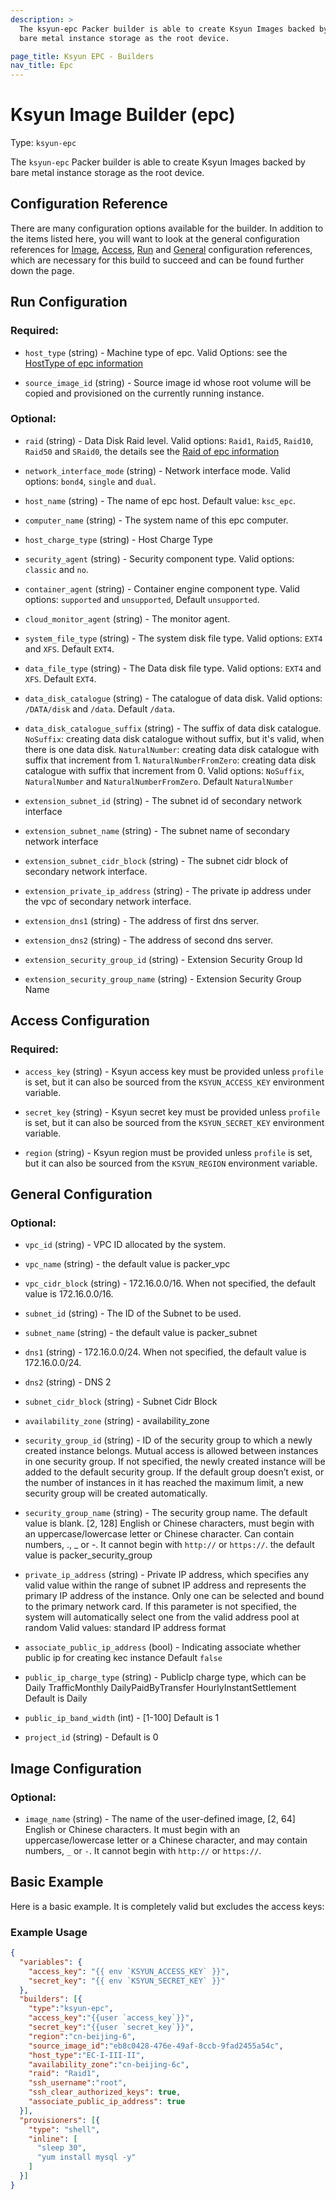 ```yaml
---
description: >
  The ksyun-epc Packer builder is able to create Ksyun Images backed by
  bare metal instance storage as the root device.

page_title: Ksyun EPC - Builders
nav_title: Epc
---
```


# Ksyun Image Builder (epc)

Type: `ksyun-epc`

The `ksyun-epc` Packer builder is able to create Ksyun Images backed by
bare metal instance storage as the root device.


## Configuration Reference

There are many configuration options available for the builder. In addition to
the items listed here, you will want to look at the general configuration
references for [Image](#image-configuration),
[Access](#access-configuration),
[Run](#run-configuration) and
[General](#general-configuration)
configuration references, which are
necessary for this build to succeed and can be found further down the page.

## Run Configuration
### Required:

<!-- Code generated from the comments of the KsyunEpcRunConfig struct in builder/epc/run_config.go; DO NOT EDIT MANUALLY -->

- `host_type` (string) - Machine type of epc.
  Valid Options: see the [HostType of epc information](https://docs.ksyun.com/documents/651)

- `source_image_id` (string) - Source image id whose root volume will be copied and provisioned on the currently running instance.

<!-- End of code generated from the comments of the KsyunEpcRunConfig struct in builder/epc/run_config.go; -->


### Optional:

<!-- Code generated from the comments of the KsyunEpcRunConfig struct in builder/epc/run_config.go; DO NOT EDIT MANUALLY -->

- `raid` (string) - Data Disk Raid level. Valid options: `Raid1`, `Raid5`, `Raid10`, `Raid50` and `SRaid0`,
  the details see the [Raid of epc information](https://docs.ksyun.com/documents/651)

- `network_interface_mode` (string) - Network interface mode. Valid options: `bond4`, `single` and `dual`.

- `host_name` (string) - The name of epc host. Default value: `ksc_epc`.

- `computer_name` (string) - The system name of this epc computer.

- `host_charge_type` (string) - Host Charge Type

- `security_agent` (string) - Security component type. Valid options: `classic` and `no`.

- `container_agent` (string) - Container engine component type. Valid options: `supported` and `unsupported`, Default `unsupported`.

- `cloud_monitor_agent` (string) - The monitor agent.

- `system_file_type` (string) - The system disk file type. Valid options: `EXT4` and `XFS`. Default `EXT4`.

- `data_file_type` (string) - The Data disk file type. Valid options: `EXT4` and `XFS`. Default `EXT4`.

- `data_disk_catalogue` (string) - The catalogue of data disk. Valid options: `/DATA/disk` and `/data`. Default `/data`.

- `data_disk_catalogue_suffix` (string) - The suffix of data disk catalogue.
  `NoSuffix`: creating data disk catalogue without suffix, but it's valid, when there is one data disk.
  `NaturalNumber`: creating data disk catalogue with suffix that increment from 1.
  `NaturalNumberFromZero`: creating data disk catalogue with suffix that increment from 0.
  Valid options: `NoSuffix`, `NaturalNumber` and `NaturalNumberFromZero`.
  Default `NaturalNumber`

- `extension_subnet_id` (string) - The subnet id of secondary network interface

- `extension_subnet_name` (string) - The subnet name of secondary network interface

- `extension_subnet_cidr_block` (string) - The subnet cidr block of secondary network interface.

- `extension_private_ip_address` (string) - The private ip address under the vpc of secondary network interface.

- `extension_dns1` (string) - The address of first dns server.

- `extension_dns2` (string) - The address of second dns server.

- `extension_security_group_id` (string) - Extension Security Group Id

- `extension_security_group_name` (string) - Extension Security Group Name

<!-- End of code generated from the comments of the KsyunEpcRunConfig struct in builder/epc/run_config.go; -->


## Access Configuration

### Required:

<!-- Code generated from the comments of the AccessConfig struct in builder/access_config.go; DO NOT EDIT MANUALLY -->

- `access_key` (string) - Ksyun access key must be provided unless `profile` is set, but it can
  also be sourced from the `KSYUN_ACCESS_KEY` environment variable.

- `secret_key` (string) - Ksyun secret key must be provided unless `profile` is set, but it can
  also be sourced from the `KSYUN_SECRET_KEY` environment variable.

- `region` (string) - Ksyun region must be provided unless `profile` is set, but it can
  also be sourced from the `KSYUN_REGION` environment variable.

<!-- End of code generated from the comments of the AccessConfig struct in builder/access_config.go; -->


## General Configuration

### Optional:

<!-- Code generated from the comments of the CommonConfig struct in builder/common_config.go; DO NOT EDIT MANUALLY -->

- `vpc_id` (string) - VPC ID allocated by the system.

- `vpc_name` (string) - the default value is packer_vpc

- `vpc_cidr_block` (string) - 172.16.0.0/16. When not specified, the default value is 172.16.0.0/16.

- `subnet_id` (string) - The ID of the Subnet to be used.

- `subnet_name` (string) - the default value is packer_subnet

- `dns1` (string) - 172.16.0.0/24. When not specified, the default value is 172.16.0.0/24.

- `dns2` (string) - DNS 2

- `subnet_cidr_block` (string) - Subnet Cidr Block

- `availability_zone` (string) - availability_zone

- `security_group_id` (string) - ID of the security group to which a newly
  created instance belongs. Mutual access is allowed between instances in one
  security group. If not specified, the newly created instance will be added
  to the default security group. If the default group doesn’t exist, or the
  number of instances in it has reached the maximum limit, a new security
  group will be created automatically.

- `security_group_name` (string) - The security group name. The default value
  is blank. [2, 128] English or Chinese characters, must begin with an
  uppercase/lowercase letter or Chinese character. Can contain numbers, .,
  _ or -. It cannot begin with `http://` or `https://`.
  the default value is packer_security_group

- `private_ip_address` (string) - Private IP address, which specifies any valid value within the range of subnet IP address and represents
  the primary IP address of the instance. Only one can be selected and bound to the primary network card.
  If this parameter is not specified, the system will automatically select one from the valid address pool at random
  Valid values: standard IP address format

- `associate_public_ip_address` (bool) - Indicating associate whether public ip for creating kec instance
  Default `false`

- `public_ip_charge_type` (string) - PublicIp charge type, which can be
  Daily TrafficMonthly DailyPaidByTransfer HourlyInstantSettlement
  Default is Daily

- `public_ip_band_width` (int) - [1-100]
  Default is 1

- `project_id` (string) - Default is 0

<!-- End of code generated from the comments of the CommonConfig struct in builder/common_config.go; -->


## Image Configuration

### Optional:

<!-- Code generated from the comments of the KsyunImageConfig struct in builder/epc/image_config.go; DO NOT EDIT MANUALLY -->

- `image_name` (string) - The name of the user-defined image, [2, 64] English or Chinese
  characters. It must begin with an uppercase/lowercase letter or a
  Chinese character, and may contain numbers, `_` or `-`. It cannot begin
  with `http://` or `https://`.

<!-- End of code generated from the comments of the KsyunImageConfig struct in builder/epc/image_config.go; -->


## Basic Example

Here is a basic example. It is completely valid but excludes the access keys:

### Example Usage

```json
{
  "variables": {
    "access_key": "{{ env `KSYUN_ACCESS_KEY` }}",
    "secret_key": "{{ env `KSYUN_SECRET_KEY` }}"
  },
  "builders": [{
    "type":"ksyun-epc",
    "access_key":"{{user `access_key`}}",
    "secret_key":"{{user `secret_key`}}",
    "region":"cn-beijing-6",
    "source_image_id":"eb8c0428-476e-49af-8ccb-9fad2455a54c",
    "host_type":"EC-I-III-II",
    "availability_zone":"cn-beijing-6c",
    "raid": "Raid1",
    "ssh_username":"root",
    "ssh_clear_authorized_keys": true,
    "associate_public_ip_address": true
  }],
  "provisioners": [{
    "type": "shell",
    "inline": [
      "sleep 30",
      "yum install mysql -y"
    ]
  }]
}

```